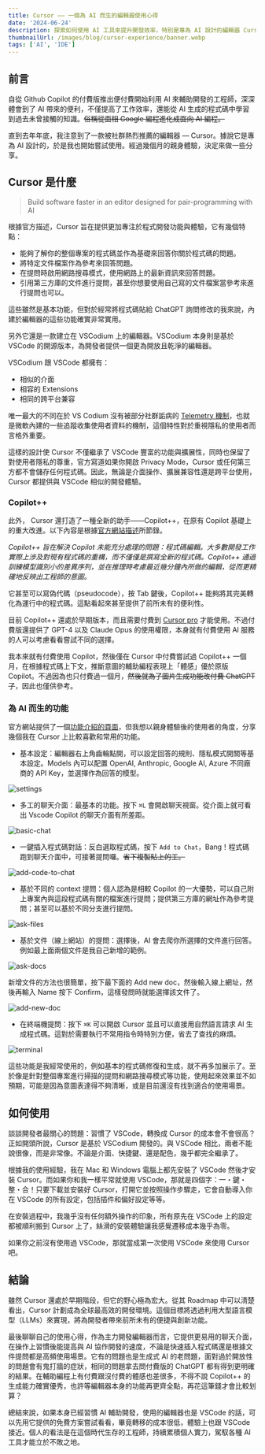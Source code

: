 ```yaml
---
title: Cursor —— 一個為 AI 而生的編輯器使用心得
date: '2024-06-24'
description: 探索如何使用 AI 工具來提升開發效率，特別是專為 AI 設計的編輯器 Cursor 及其改進版 Copilot++。本文分享親身體驗，詳述如何從 ChatGPT 到 Cursor，讓 AI 成為開發者的得力助手。
thumbnailUrl: /images/blog/cursor-experience/banner.webp
tags: ['AI', 'IDE']
---
```


## 前言
自從 Github Copilot 的付費版推出便付費開始利用 AI 來輔助開發的工程師，深深體會到了 AI 帶來的便利，不僅提高了工作效率，還能從 AI 生成的程式碼中學習到過去未曾接觸的知識。<del>俗稱從面相 Google 編程進化成面向 AI 編程。</del>

直到去年年底，我注意到了一款被社群熱烈推薦的編輯器 — Cursor。據說它是專為 AI 設計的，於是我也開始嘗試使用。經過幾個月的親身體驗，決定來做一些分享。

## Cursor 是什麼
> Build software faster in an editor designed for pair-programming with AI

根據官方描述，Cursor 旨在提供更加專注於程式開發功能與體驗，它有幾個特點：

- 能夠了解你的整個專案的程式碼並作為基礎來回答你關於程式碼的問題。
- 將特定文件檔案作為參考來回答問題。
- 在提問時啟用網路搜尋模式，使用網路上的最新資訊來回答問題。
- 引用第三方庫的文件進行提問，甚至你想要使用自己寫的文件檔案當參考來進行提問也可以。

這些雖然是基本功能，但對於經常將程式碼貼給 ChatGPT 詢問修改的我來說，內建於編輯器的這些功能確實非常實用。

另外它還是一款建立在 VSCodium 上的編輯器。VSCodium 本身則是基於 VSCode 的開源版本，為開發者提供一個更為開放且乾淨的編輯器。

VSCodium 跟 VSCode 都擁有：

* 相似的介面
* 相容的 Extensions
* 相同的跨平台兼容

唯一最大的不同在於 VS Codium 沒有被部分社群詬病的 [Telemetry 機制](https://code.visualstudio.com/docs/getstarted/telemetry)，也就是微軟內建的一些追蹤收集使用者資料的機制，這個特性對於重視隱私的使用者而言格外重要。

這樣的設計使 Cursor 不僅繼承了 VSCode 豐富的功能與擴展性，同時也保留了對使用者隱私的尊重，官方寫道如果你開啟 Privacy Mode，Cursor 或任何第三方都不會儲存任何程式碼。因此，無論是介面操作、擴展兼容性還是跨平台使用，Cursor 都提供與 VSCode 相似的開發體驗。

### Copilot++

此外， Cursor 還打造了一種全新的助手——Copilot++，在原有 Copilot 基礎上的重大改進。以下內容是根據[官方網站描述](https://cursor.sh/cpp)所節錄。

*Copilot++ 旨在解決 Copilot 未能充分處理的問題：程式碼編輯。大多數開發工作實際上涉及對現有程式碼的重構，而不僅僅是撰寫全新的程式碼。Copilot++ 通過訓練模型識別小的差異序列，並在推理時考慮最近幾分鐘內所做的編輯，從而更精確地反映出工程師的意圖。*

它甚至可以寫偽代碼（pseudocode），按 Tab 鍵後，Copilot++ 能夠將其完美轉化為運行中的程式碼。這點看起來甚至提供了前所未有的便利性。

目前 Copilot++ 還處於早期版本，而且需要付費到 [Cursor pro](https://cursor.sh/pricing) 才能使用。不過付費版還提供了 GPT-4 以及 Claude Opus 的使用權限，本身就有付費使用 AI 服務的人可以考慮看看嘗試不同的選擇。

我本來就有付費使用 Copilot，然後僅在 Cursor 中付費嘗試過 Copilot++ 一個月，在根據程式碼上下文，推斷意圖的輔助編程表現上「體感」優於原版 Copilot。不過因為也只付費過一個月，<del>然後就為了圖片生成功能改付費 ChatGPT 了</del>，因此也僅供參考。

### 為 AI 而生的功能
官方網站提供了一個[功能介紹的頁面](https://www.cursor.com/features)，但我想以親身體驗後的使用者的角度，分享幾個我在 Cursor 上比較喜歡和常用的功能。

- 基本設定：編輯器右上角齒輪點開，可以設定回答的規則、隱私模式開關等基本設定。Models 內可以配置 OpenAI, Anthropic, Google AI, Azure 不同廠商的 API Key，並選擇作為回答的模型。

![settings](/images/blog/cursor-experience/settings.png)


- 多工的聊天介面：最基本的功能。按下 `⌘L` 會開啟聊天視窗。從介面上就可看出 Vscode Copilot 的聊天介面有所差距。

![basic-chat](/images/blog/cursor-experience/basic-chat.png)

- 一鍵插入程式碼對話：反白選取程式碼，按下 `Add to Chat`，Bang！程式碼跑到聊天介面中，可接著提問囉。<del>省下複製貼上的工。</del>

![add-code-to-chat](/images/blog/cursor-experience/add-code-to-chat.png)

- 基於不同的 context 提問：個人認為是相較 Copilot 的一大優勢，可以自己附上專案內與這段程式碼有關的檔案進行提問；提供第三方庫的網址作為參考提問；甚至可以基於不同分支進行提問。

![ask-files](/images/blog/cursor-experience/ask-files.png)

- 基於文件（線上網站）的提問：選擇後，AI 會去爬你所選擇的文件進行回答。例如最上面兩個文件是我自己新增的範例。

![ask-docs](/images/blog/cursor-experience/ask-docs.png)

新增文件的方法也很簡單，按下最下面的 Add new doc，然後輸入線上網址，然後再輸入 Name 按下 Confirm，這樣發問時就能選擇該文件了。

![add-new-doc](/images/blog/cursor-experience/add-new-doc.png)

- 在終端機提問：按下 `⌘K` 可以開啟 Cursor 並且可以直接用自然語言請求 AI 生成程式碼。這對於需要執行不常用指令時特別方便，省去了查找的麻煩。

![terminal](/images/blog/cursor-experience/terminal.png)

這些功能是我經常使用的，例如基本的程式碼修復和生成，就不再多加展示了。至於像是針對整個專案進行掃描的提問和網路搜尋模式等功能，使用起來效果並不如預期，可能是因為意圖表達得不夠清晰，或是目前還沒有找到適合的使用場景。

## 如何使用
談談開發者最關心的問題：習慣了 VSCode，轉換成 Cursor 的成本會不會很高？正如開頭所說，Cursor 是基於 VSCodium 開發的。與 VSCode 相比，兩者不能說很像，而是非常像。不論是介面、快捷鍵、還是配色，幾乎都完全繼承了。

根據我的使用經驗，我在 Mac 和 Windows 電腦上都先安裝了 VSCode 然後才安裝 Cursor。而如果你和我一樣平常就使用 VSCode，那就是四個字：一・鍵・整・合！只要下載並安裝好 Cursor，打開它並按照操作步驟走，它會自動導入你在 VSCode 的所有設定，包括插件和偏好設定等等。

在安裝過程中，我幾乎沒有任何額外操作的印象，所有原先在 VSCode 上的設定都被順利搬到 Cursor 上了，絲滑的安裝體驗讓我感覺遷移成本幾乎為零。

如果你之前沒有使用過 VSCode，那就當成第一次使用 VSCode 來使用 Cursor 吧。

## 結論
雖然 Cursor 還處於早期階段，但它的野心極為宏大。從其 Roadmap 中可以清楚看出，Cursor 計劃成為全球最高效的開發環境。這個目標將透過利用大型語言模型（LLMs）來實現，將為開發者帶來前所未有的便捷與創新功能。

最後聊聊自己的使用心得，作為主力開發編輯器而言，它提供更易用的聊天介面，在操作上習慣後能提高與 AI 協作開發的速度，不論是快速插入程式碼還是根據文件提問都是高頻使用場景。它有的問題也是生成式 AI 的老問題，面對過於開放性的問題會有鬼打牆的症狀，相同的問題拿去問付費版的 ChatGPT 都有得到更明確的結果。在輔助編程上有付費跟沒付費的體感也差很多，不得不說 Copilot++ 的生成能力確實優秀，也許等編輯器本身的功能再更齊全點，再花這筆錢才會比較划算？

總結來說，如果本身已經習慣 AI 輔助開發，使用的編輯器也是 VSCode 的話，可以先用它提供的免費方案嘗試看看，畢竟轉移的成本很低，體驗上也跟 VSCode 接近。個人的看法是在這個時代生存的工程師，持續累積個人實力，駕馭各種 AI 工具才能立於不敗之地。